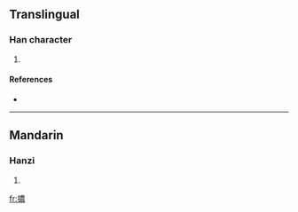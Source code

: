 ==Translingual==

===Han character===
{{Han char|rn=64|rad=手|as=13|sn=16|four=5503<sub>2</sub>|canj=手廿田女 (QTWV)}}

# {{defn|Han|sort=手13}}

====References====
* {{Han ref|kx=0457.300|dkj=12786|dj=0806.140|hdz=31969.020|uh=64C3|ud=25795|bh=E9AB|bd=59819}}

----

==Mandarin==

===Hanzi===
{{cmn-hanzi|pin=[[kuǒ]] ([[kuo3]]), [[zhái]] ([[zhai2]])|wg=[[k'uo3|k'uo<sup>3</sup>]], [[chai2|chai<sup>2</sup>]]}}

# {{defn|Mandarin}}

[[fr:擃]]